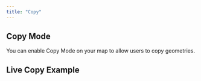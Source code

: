 ```yaml
---
title: "Copy"
---
```


## Copy Mode

You can enable Copy Mode on your map to allow users to copy geometries.

<!-- Add detailed documentation and code examples for Copy Mode here -->

## Live Copy Example

<BrowserOnlyGmMap
  gmOptions={editCopyOptions}
  features={features} />
